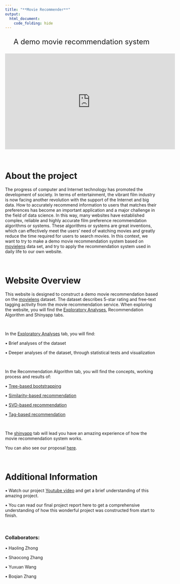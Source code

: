 ```yaml
---
title: "**Movie Recommender**"
output: 
  html_document:
    code_folding: hide
---
```

<style type="text/css">

h1.title {
  font-size: 38px;
  color: Black;
  text-align: center;
}

h4.author { /* Header 4 - and the author and data headers use this too  */
    font-size: 18px;
  font-family: "Times New Roman", Times, serif;
  color: DarkRed;
  text-align: center;
}

</style>

<center>
<font size = "5">

A demo movie recommendation system

</font>
</center>

<iframe width="560" height="315" src="https://www.youtube.com/watch?v=6vIq99VgxkE" frameborder="0" allowfullscreen></iframe>

 
$\quad$
$\quad$
 
# About the project

The progress of computer and Internet technology has promoted the development of society. In terms of entertainment, the vibrant film industry is now facing another revolution with the support of the Internet and big data. How to accurately recommend information to users that matches their preferences has become an important application and a major challenge in the field of data science. In this way, many websites have established complex, reliable and highly accurate film preference recommendation algorithms or systems. These algorithms or systems are great inventions, which can effectively meet the users' need of watching movies and greatly reduce the time required for users to search movies. In this context, we want to try to make a demo movie recommendation system based on [movielens](https://grouplens.org/datasets/movielens/latest/) data set, and try to apply the recommendation system used in daily life to our own website.

$\quad$
$\quad$

# Website Overview

This website is designed to construct a demo movie recommendation based on the [movielens](https://grouplens.org/datasets/movielens/latest/) dataset. The dataset describes 5-star rating and free-text tagging activity from the movie recommendation service. When exploring the website, you will find the [Exploratory Analyses](EDA.html), Recommendation Algorithm and Shinyapp tabs.

$\quad$

In the [Exploratory Analyses](EDA.html) tab, you will find:

$\bullet$ Brief analyses of the dataset

$\bullet$ Deeper analyses of the dataset, through statistical tests and visualization

$\quad$

In the Recommendation Algorithm tab, you will find the concepts, working process and results of:

$\bullet$ [Tree-based bootstrapping](tree-based-bootstraping.html)

$\bullet$ [Similarity-based recommendation](user_similarity.html)

$\bullet$ [SVD-based recommendation](SVD.html)

$\bullet$ [Tag-based recommendation](tag_system_recommendation.html)

$\quad$

The [shinyapp](https://hzhong.shinyapps.io/movierecommender/) tab will lead you have an amazing experience of how the movie recommendation system works.

You can also see our  proposal [here](Proposal.html).

$\quad$
$\quad$

# Additional Information

$\bullet$ Watch our project [Youtube video](https://www.youtube.com/watch?v=6vIq99VgxkE) and get a brief understanding of this amazing project.

$\bullet$ You can read our final project report here to get a comprehensive understanding of how this wonderful project was constructed from start to finish.

$\quad$
$\quad$

### Collaborators:

$\bullet$ Haoling Zhong

$\bullet$ Shaocong Zhang

$\bullet$ Yuxuan Wang

$\bullet$ Boqian Zhang

